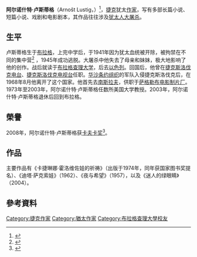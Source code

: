 {{Infobox writer <!-- for more information see [[:Template:Infobox_writer/doc|:Template:Infobox writer/doc]] -->
| name          = 阿尔诺什特·卢斯蒂格
| image         = Arnost_Lustig_a_Marketa_Malisova_-1_cropped.jpg
| caption       = 阿尔诺什特·卢斯蒂格
| birth_name    = 
| birth_date    = 1926年12月21日
| birth_place   = [[捷克斯洛伐克|捷克斯洛伐克]][[布拉格|布拉格]]
| death_date    = {{death date and age|2011|2|26|1926|12|21}}
| death_place   = [[捷克|捷克]]布拉格
| ethnicity     = [[猶太人|猶太人]]
| education     = 
| occupation    = [[小说家|小说家]]、作家
| genre         = [[小說|小說]]
| period        = 
| movement      = 
| spouse        = 
| nationality   = {{CZE}}
<!-- 未知參數 | religion      = [[猶太人|猶太人]] -->
| influences    = 
| influenced    = 
| awards        = [[卡夫卡獎|卡夫卡獎]]（2008年）
| website       = 
}}
'''阿尔诺什特·卢斯蒂格'''（Arnošt Lustig，{{bd|1926年|12月21日|2011年|2月26日}}）<ref>{{cite web |url=http://www.ceskenoviny.cz/news/zpravy/czech-jewish-writer-arnost-lustig-dies/601846 |title=Czech Jewish writer Arnost Lustig dies |first= |last= |author= |authorlink= |coauthors= |date=2011-02-26 |month= |year= |work= |publisher=České noviny ([[Czech_News_Agency|Czech News Agency]]) |location= |page= |pages= |at= |language= |trans_title= |format= |doi= |archiveurl=https://web.archive.org/web/20110805105603/http://www.ceskenoviny.cz/news/zpravy/czech-jewish-writer-arnost-lustig-dies/601846 |archivedate=2011-08-05 |accessdate=2011-02-26 |quote= |ref= |separator= |postscript= |dead-url=no }}</ref>，[[捷克|捷克]]犹太[[作家|作家]]，写有多部长篇小说、短篇小说、戏剧和电影剧本，其作品往往涉及[[犹太人大屠杀|犹太人大屠杀]]。

==生平==
卢斯蒂格生于[[布拉格|布拉格]]，上完中学后，于1941年因为犹太血统被开除，被拘禁在不同的集中营<ref name=autogenerated1>{{cite web | title=Arnost Lustig: writers are like clowns | url=http://www.radio.cz/en/article/94973 | work= | publisher=Czech Radio | date= | accessdate=2009-06-07 | archive-date=2008-04-08 | archive-url=https://web.archive.org/web/20080408085358/http://www.radio.cz/en/article/94973 | dead-url=no }}</ref> ，1945年成功逃脱。大屠杀中他失去了母亲和妹妹，极大地影响了他的创作。战后就读于[[布拉格查理大学|布拉格查理大学]]，后去[[以色列|以色列]]。回国后，他曾在[[捷克斯洛伐克电台|捷克斯洛伐克电台]]、[[捷克斯洛伐克电视台|捷克斯洛伐克电视台]]任职。[[华沙条约组织|华沙条约组织]]的军队入侵捷克斯洛伐克后，在1968年8月他离开了这个国家。他首先去[[南斯拉夫|南斯拉夫]]，供职于[[萨格勒布电影制片厂|萨格勒布电影制片厂]]。1973年至2003年，阿尔诺什特·卢斯蒂格任数所美国大学教授。2003年，阿尔诺什特·卢斯蒂格退休后回到布拉格。

==榮譽==
2008年，阿尔诺什特·卢斯蒂格获[[卡夫卡奖|卡夫卡奖]]<ref>{{Cite web |url=http://www.news.com.au/story/0,23599,23510558-38200,00.html?from=public_rss |title=News.com.au : "Novelist Lustig awarded Kafka Prize" |access-date=2015-05-21 |archive-date=2012-05-25 |archive-url=https://archive.today/20120525202346/http://www.news.com.au/story/0,23599,23510558-38200,00.html?from=public_rss |dead-url=no }}</ref>。

==作品==
主要作品有《卡捷琳娜·霍洛维佐娃的祈祷》（出版于1974年，同年获国家图书奖提名）、《迪塔·萨克索娃》（1962）、《夜与希望》（1957），以及《迷人的绿眼睛》（2004）。

==參考資料==
{{reflist}}
{{卡夫卡獎}}
{{Authority control}}
{{DEFAULTSORT:Lustig, Arnost}}
[[Category:捷克作家|Category:捷克作家]]
[[Category:猶太作家|Category:猶太作家]]
[[Category:布拉格查理大學校友|Category:布拉格查理大學校友]]